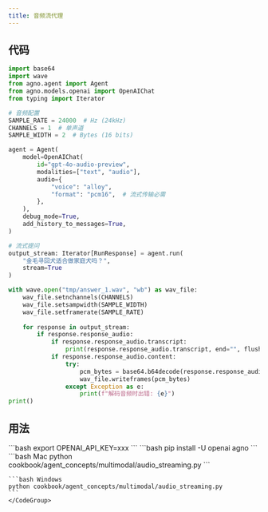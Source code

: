 ```yaml
---
title: 音频流代理
---
```


## 代码

```python
import base64
import wave
from agno.agent import Agent
from agno.models.openai import OpenAIChat
from typing import Iterator

# 音频配置
SAMPLE_RATE = 24000  # Hz (24kHz)
CHANNELS = 1  # 单声道
SAMPLE_WIDTH = 2  # Bytes (16 bits)

agent = Agent(
    model=OpenAIChat(
        id="gpt-4o-audio-preview",
        modalities=["text", "audio"],
        audio={
            "voice": "alloy",
            "format": "pcm16",  # 流式传输必需
        },
    ),
    debug_mode=True,
    add_history_to_messages=True,
)

# 流式提问
output_stream: Iterator[RunResponse] = agent.run(
    "金毛寻回犬适合做家庭犬吗？", 
    stream=True
)

with wave.open("tmp/answer_1.wav", "wb") as wav_file:
    wav_file.setnchannels(CHANNELS)
    wav_file.setsampwidth(SAMPLE_WIDTH)
    wav_file.setframerate(SAMPLE_RATE)
    
    for response in output_stream:
        if response.response_audio:
            if response.response_audio.transcript:
                print(response.response_audio.transcript, end="", flush=True)
            if response.response_audio.content:
                try:
                    pcm_bytes = base64.b64decode(response.response_audio.content)
                    wav_file.writeframes(pcm_bytes)
                except Exception as e:
                    print(f"解码音频时出错: {e}")
print()
```

## 用法

<Steps>
  <Snippet file="create-venv-step.mdx" />

  <Step title="设置您的 API 密钥">
    ```bash
    export OPENAI_API_KEY=xxx
    ```
  </Step>

  <Step title="安装库">
    ```bash
    pip install -U openai agno
    ```
  </Step>

  <Step title="运行代理">
    <CodeGroup>
    ```bash Mac
    python cookbook/agent_concepts/multimodal/audio_streaming.py
    ```

    ```bash Windows
    python cookbook/agent_concepts/multimodal/audio_streaming.py
    ```
    </CodeGroup>
  </Step>
</Steps>